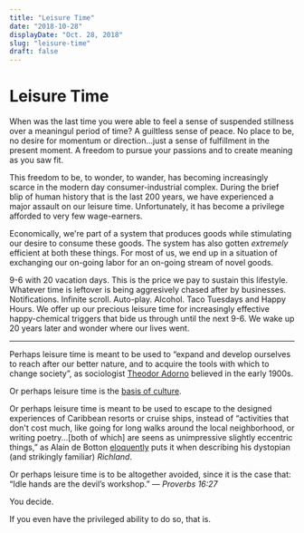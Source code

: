 ```yaml
---
title: "Leisure Time"
date: "2018-10-28"
displayDate: "Oct. 28, 2018"
slug: "leisure-time"
draft: false
---
```


# Leisure Time

When was the last time you were able to feel a sense of suspended stillness over a meaningul period of time? A guiltless sense of peace. No place to be, no desire for momentum or direction...just a sense of fulfillment in the present moment. A freedom to pursue your passions and to create meaning as you saw fit.

This freedom to be, to wonder, to wander, has becoming increasingly scarce in the modern day consumer-industrial complex. During the brief blip of human history that is the last 200 years, we have experienced a major assault on our leisure time. Unfortunately, it has become a privilege afforded to very few wage-earners.

Economically, we're part of a system that produces goods while stimulating our desire to consume these goods. The system has also gotten *extremely* efficient at both these things. For most of us, we end up in a situation of exchanging our on-going labor for an on-going stream of novel goods.

9-6 with 20 vacation days. This is the price we pay to sustain this lifestyle. Whatever time is leftover is being aggresively chased after by businesses. Notifications. Infinite scroll. Auto-play. Alcohol. Taco Tuesdays and Happy Hours. We offer up our precious leisure time for increasingly effective happy-chemical triggers that bide us through until the next 9-6. We wake up 20 years later and wonder where our lives went.

<hr />

Perhaps leisure time is meant to be used to &ldquo;expand and develop ourselves to reach after our better nature, and to acquire the tools with which to change society&rdquo;, as sociologist [Theodor Adorno](https://www.youtube.com/watch?v=4YGnPgtWhsw) believed in the early 1900s.

Or perhaps leisure time is the [basis of culture](https://www.amazon.com/Leisure-Basis-Culture-Josef-Pieper/dp/0865972109).

Or perhaps leisure time is meant to be used to escape to the designed experiences of Caribbean resorts or cruise ships, instead of &ldquo;activities that don't cost much, like going for long walks around the local neighborhood, or writing poetry...[both of which] are seens as unimpressive slightly eccentric things,&rdquo; as Alain de Botton [eloquently](https://www.youtube.com/watch?v=Y9zThcMJzQU) puts it when describing his dystopian (and strikingly familiar) *Richland*.

Or perhaps leisure time is to be altogether avoided, since it is the case that: &ldquo;Idle hands are the devil’s workshop.&rdquo; &mdash; *Proverbs 16:27*


You decide.

If you even have the privileged ability to do so, that is.